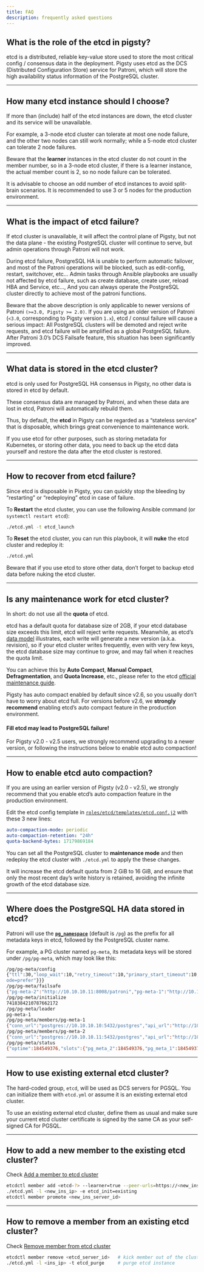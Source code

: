 ```yaml
---
title: FAQ
description: frequently asked questions
---
```


## What is the role of the etcd in pigsty?

etcd is a distributed, reliable key-value store used to store the most critical config / consensus data in the deployment. Pigsty uses etcd as the DCS (Distributed Configuration Store) service for Patroni, which will store the high availability status information of the PostgreSQL cluster.

------

## How many etcd instance should I choose?

If more than (include) half of the etcd instances are down, the etcd cluster and its service will be unavailable.

For example, a 3-node etcd cluster can tolerate at most one node failure, and the other two nodes can still work normally; while a 5-node etcd cluster can tolerate 2 node failures.

Beware that the **learner** instances in the etcd cluster do not count in the member number, so in a 3-node etcd cluster, if there is a learner instance, the actual member count is 2, so no node failure can be tolerated.

It is advisable to choose an odd number of etcd instances to avoid split-brain scenarios. It is recommended to use 3 or 5 nodes for the production environment.

------

## What is the impact of etcd failure?

If etcd cluster is unavailable, it will affect the control plane of Pigsty, but not the data plane - the existing PostgreSQL cluster will continue to serve, but admin operations through Patroni will not work.

During etcd failure, PostgreSQL HA is unable to perform automatic failover, and most of the Patroni operations will be blocked, such as edit-config, restart, switchover, etc… Admin tasks through Ansible playbooks are usually not affected by etcd failure, such as create database, create user, reload HBA and Service, etc…, And you can always operate the PostgreSQL cluster directly to achieve most of the patroni functions.

Beware that the above description is only applicable to newer versions of Patroni `(>=3.0, Pigsty >= 2.0)`. If you are using an older version of Patroni (`<3.0`, corresponding to Pigsty version `1.x`), etcd / consul failure will cause a serious impact: All PostgreSQL clusters will be demoted and reject write requests, and etcd failure will be amplified as a global PostgreSQL failure. After Patroni 3.0’s DCS Failsafe feature, this situation has been significantly improved.


------

## What data is stored in the etcd cluster?

etcd is only used for PostgreSQL HA consensus in Pigsty, no other data is stored in etcd by default.

These consensus data are managed by Patroni, and when these data are lost in etcd, Patroni will automatically rebuild them.

Thus, by default, the **etcd** in Pigsty can be regarded as a “stateless service” that is disposable, which brings great convenience to maintenance work.

If you use etcd for other purposes, such as storing metadata for Kubernetes, or storing other data, you need to back up the etcd data yourself and restore the data after the etcd cluster is restored.

------

## How to recover from etcd failure?

Since etcd is disposable in Pigsty, you can quickly stop the bleeding by “restarting” or “redeploying” etcd in case of failure.

To **Restart** the etcd cluster, you can use the following Ansible command (or `systemctl restart etcd`):

```bash
./etcd.yml -t etcd_launch
```

To **Reset** the etcd cluster, you can run this playbook, it will **nuke** the etcd cluster and redeploy it:

```bash
./etcd.yml
```

Beware that if you use etcd to store other data, don’t forget to backup etcd data before nuking the etcd cluster.

------

## Is any maintenance work for etcd cluster?

In short: do not use all the **quota** of etcd.

etcd has a default quota for database size of 2GB, if your etcd database size exceeds this limit, etcd will reject write requests. Meanwhile, as etcd’s [data model](https://etcd.io/docs/v3.5/learning/data_model/) illustrates, each write will generate a new version (a.k.a. revision), so if your etcd cluster writes frequently, even with very few keys, the etcd database size may continue to grow, and may fail when it reaches the quota limit.

You can achieve this by **Auto Compact**, **Manual Compact**, **Defragmentation**, and **Quota Increase**, etc., please refer to the etcd [official maintenance guide](https://etcd.io/docs/v3.5/op-guide/maintenance/).

Pigsty has auto compact enabled by default since v2.6, so you usually don’t have to worry about etcd full. For versions before v2.6, we **strongly recommend** enabling etcd’s auto compact feature in the production environment.

#### Fill etcd may lead to PostgreSQL failure!

For Pigsty v2.0 - v2.5 users, we strongly recommend upgrading to a newer version, or following the instructions below to enable etcd auto compaction!

------

## How to enable etcd auto compaction?

If you are using an earlier version of Pigsty (v2.0 - v2.5), we strongly recommend that you enable etcd’s auto compaction feature in the production environment.

Edit the etcd config template in [`roles/etcd/templates/etcd.conf.j2`](https://github.com/pgsty/pigsty/blob/main/roles/etcd/templates/etcd.conf.j2#L30) with these 3 new lines:

```yaml
auto-compaction-mode: periodic
auto-compaction-retention: "24h"
quota-backend-bytes: 17179869184
```

You can set all the PostgreSQL cluster to **maintenance mode** and then redeploy the etcd cluster with `./etcd.yml` to apply the these changes.

It will increase the etcd default quota from 2 GiB to 16 GiB, and ensure that only the most recent day’s write history is retained, avoiding the infinite growth of the etcd database size.

------

## Where does the PostgreSQL HA data stored in etcd?

Patroni will use the [**`pg_namespace`**](https://pigsty.io/docs/pgsql/param/#pg_namespace) (default is `/pg`) as the prefix for all metadata keys in etcd, followed by the PostgreSQL cluster name.

For example, a PG cluster named `pg-meta`, its metadata keys will be stored under `/pg/pg-meta`, which may look like this:

```bash
/pg/pg-meta/config
{"ttl":30,"loop_wait":10,"retry_timeout":10,"primary_start_timeout":10,"maximum_lag_on_failover":1048576,"maximum_lag_on_syncnode":-1,"primary_stop_timeout":30,"synchronous_mode":false,"synchronous_mode_strict":false,"failsafe_mode":true,"pg_version":16,"pg_cluster":"pg-meta","pg_shard":"pg-meta","pg_group":0,"postgresql":{"use_slots":true,"use_pg_rewind":true,"remove_data_directory_on_rewind_failure":true,"parameters":{"max_connections":100,"superuser_reserved_connections":10,"max_locks_per_transaction":200,"max_prepared_transactions":0,"track_commit_timestamp":"on","wal_level":"logical","wal_log_hints":"on","max_worker_processes":16,"max_wal_senders":50,"max_replication_slots":50,"password_encryption":"scram-sha-256","ssl":"on","ssl_cert_file":"/pg/cert/server.crt","ssl_key_file":"/pg/cert/server.key","ssl_ca_file":"/pg/cert/ca.crt","shared_buffers":"7969MB","maintenance_work_mem":"1993MB","work_mem":"79MB","max_parallel_workers":8,"max_parallel_maintenance_workers":2,"max_parallel_workers_per_gather":0,"hash_mem_multiplier":8.0,"huge_pages":"try","temp_file_limit":"7GB","vacuum_cost_delay":"20ms","vacuum_cost_limit":2000,"bgwriter_delay":"10ms","bgwriter_lru_maxpages":800,"bgwriter_lru_multiplier":5.0,"min_wal_size":"7GB","max_wal_size":"28GB","max_slot_wal_keep_size":"42GB","wal_buffers":"16MB","wal_writer_delay":"20ms","wal_writer_flush_after":"1MB","commit_delay":20,"commit_siblings":10,"checkpoint_timeout":"15min","checkpoint_completion_target":0.8,"archive_mode":"on","archive_timeout":300,"archive_command":"pgbackrest --stanza=pg-meta archive-push %p","max_standby_archive_delay":"10min","max_standby_streaming_delay":"3min","wal_receiver_status_interval":"1s","hot_standby_feedback":"on","wal_receiver_timeout":"60s","max_logical_replication_workers":8,"max_sync_workers_per_subscription":6,"random_page_cost":1.1,"effective_io_concurrency":1000,"effective_cache_size":"23907MB","default_statistics_target":200,"log_destination":"csvlog","logging_collector":"on","log_directory":"/pg/log/postgres","log_filename":"postgresql-%Y-%m-%d.log","log_checkpoints":"on","log_lock_waits":"on","log_replication_commands":"on","log_statement":"ddl","log_min_duration_statement":100,"track_io_timing":"on","track_functions":"all","track_activity_query_size":8192,"log_autovacuum_min_duration":"1s","autovacuum_max_workers":2,"autovacuum_naptime":"1min","autovacuum_vacuum_cost_delay":-1,"autovacuum_vacuum_cost_limit":-1,"autovacuum_freeze_max_age":1000000000,"deadlock_timeout":"50ms","idle_in_transaction_session_timeout":"10min","shared_preload_libraries":"timescaledb, pg_stat_statements, auto_explain","auto_explain.log_min_duration":"1s","auto_explain.log_analyze":"on","auto_explain.log_verbose":"on","auto_explain.log_timing":"on","auto_explain.log_nested_statements":true,"pg_stat_statements.max":5000,"pg_stat_statements.track":"all","pg_stat_statements.track_utility":"off","pg_stat_statements.track_planning":"off","timescaledb.telemetry_level":"off","timescaledb.max_background_workers":8,"citus.node_conninfo":"sslm
ode=prefer"}}}
/pg/pg-meta/failsafe
{"pg-meta-2":"http://10.10.10.11:8008/patroni","pg-meta-1":"http://10.10.10.10:8008/patroni"}
/pg/pg-meta/initialize
7418384210787662172
/pg/pg-meta/leader
pg-meta-1
/pg/pg-meta/members/pg-meta-1
{"conn_url":"postgres://10.10.10.10:5432/postgres","api_url":"http://10.10.10.10:8008/patroni","state":"running","role":"primary","version":"4.0.1","tags":{"clonefrom":true,"version":"16","spec":"8C.32G.125G","conf":"tiny.yml"},"xlog_location":184549376,"timeline":1}
/pg/pg-meta/members/pg-meta-2
{"conn_url":"postgres://10.10.10.11:5432/postgres","api_url":"http://10.10.10.11:8008/patroni","state":"running","role":"replica","version":"4.0.1","tags":{"clonefrom":true,"version":"16","spec":"8C.32G.125G","conf":"tiny.yml"},"xlog_location":184549376,"replication_state":"streaming","timeline":1}
/pg/pg-meta/status
{"optime":184549376,"slots":{"pg_meta_2":184549376,"pg_meta_1":184549376},"retain_slots":["pg_meta_1","pg_meta_2"]}
```

------

## How to use existing external etcd cluster?

The hard-coded group, `etcd`, will be used as DCS servers for PGSQL. You can initialize them with `etcd.yml` or assume it is an existing external etcd cluster.

To use an existing external etcd cluster, define them as usual and make sure your current etcd cluster certificate is signed by the same CA as your self-signed CA for PGSQL.

------

## How to add a new member to the existing etcd cluster?

Check [Add a member to etcd cluster](https://pigsty.io/docs/etcd/admin/#add-member)

```bash
etcdctl member add <etcd-?> --learner=true --peer-urls=https://<new_ins_ip>:2380 # on admin node
./etcd.yml -l <new_ins_ip> -e etcd_init=existing                                 # init new etcd member
etcdctl member promote <new_ins_server_id>                                       # on admin node
```

------

## How to remove a member from an existing etcd cluster?

Check [Remove member from etcd cluster](https://pigsty.io/docs/etcd/admin/#remove-member)

```bash
etcdctl member remove <etcd_server_id>   # kick member out of the cluster (on admin node)
./etcd.yml -l <ins_ip> -t etcd_purge     # purge etcd instance
```

